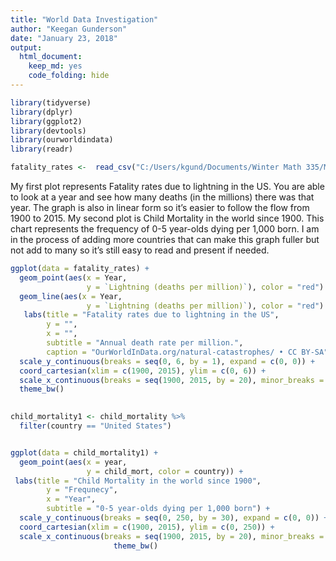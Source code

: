 ```yaml
---
title: "World Data Investigation"
author: "Keegan Gunderson"
date: "January 23, 2018"
output: 
  html_document: 
    keep_md: yes
    code_folding: hide
---
```


```r
library(tidyverse)
library(dplyr)
library(ggplot2)
library(devtools)
library(ourworldindata)
library(readr)

fatality_rates <-  read_csv("C:/Users/kgund/Documents/Winter Math 335/M335_GundersonK/M335_Tasks/Case_Study_03/Class_Task_06/fatality-rates-due-to-lightning-in-the-us.csv")
```

My first plot represents Fatality rates due to lightning in the US. You are able to look at a year and see how many deaths (in the millions) there was that year. The graph is also in linear form so it’s easier to follow the flow from 1900 to 2015.
My second plot is Child Mortality in the world since 1900. This chart represents the frequency of 0-5 year-olds dying per 1,000 born. I am in the process of adding more countries that can make this graph fuller but not add to many so it’s still easy to read and present if needed. 

```r
ggplot(data = fatality_rates) +
  geom_point(aes(x = Year, 
                 y = `Lightning (deaths per million)`), color = "red") +
  geom_line(aes(x = Year, 
                 y = `Lightning (deaths per million)`), color = "red") +
   labs(title = "Fatality rates due to lightning in the US",
        y = "",
        x = "",
        subtitle = "Annual death rate per million.",
        caption = "OurWorldInData.org/natural-catastrophes/ • CC BY-SA") +
  scale_y_continuous(breaks = seq(0, 6, by = 1), expand = c(0, 0)) +
  coord_cartesian(xlim = c(1900, 2015), ylim = c(0, 6)) +
  scale_x_continuous(breaks = seq(1900, 2015, by = 20), minor_breaks = seq(1900, 2015, 20), expand = c(0, 0)) +
  theme_bw()
  
```


```r
child_mortality1 <- child_mortality %>%
  filter(country == "United States")


ggplot(data = child_mortality1) +
  geom_point(aes(x = year, 
                 y = child_mort, color = country)) +
 labs(title = "Child Mortality in the world since 1900",
        y = "Frequnecy",
        x = "Year",
        subtitle = "0-5 year-olds dying per 1,000 born") +
  scale_y_continuous(breaks = seq(0, 250, by = 30), expand = c(0, 0)) +
  coord_cartesian(xlim = c(1900, 2015), ylim = c(0, 250)) +
  scale_x_continuous(breaks = seq(1900, 2015, by = 20), minor_breaks = seq(1900, 2015, 20), expand = c(0, 0)) + 
                       theme_bw()
  

```

